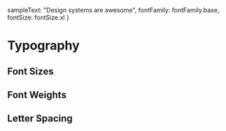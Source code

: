 
  sampleText: "Design systems are awesome",
  fontFamily: fontFamily.base,
  fontSize: fontSize.xl
  }

<Meta title="Typography" />

# Typography

## Font Sizes

<Canvas>
<Typeset {...defaultStyle}  variants= {{"fontSize": fontSize}}/>
</Canvas>


## Font Weights

<Canvas>
  <Typeset {...defaultStyle}  variants= {{"fontWeight": fontWeight}}/>
</Canvas>


## Letter Spacing

<Canvas>
  <Typeset {...defaultStyle}  variants= {{"letterSpacing": letterSpacing}}/>
</Canvas>
